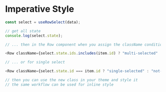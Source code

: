 
<Meta title="Theming/Imperative Style" />

# Imperative Style

```javascript
const select = useRowSelect(data);

// get all state
console.log(select.state);

// ... then in the Row component when you assign the className conditionally:

<Row className={select.state.ids.includes(item.id) ? "multi-selected" : "not-selected"}  ... >

// ... or for single select

<Row className={select.state.id === item.id ? "single-selected" : "not-selected"}  ... >

// then you can use the new class in your theme and style it
// the same workflow can be used for inline style
```
